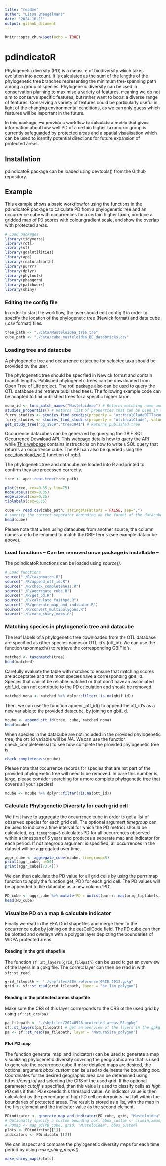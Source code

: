 ```yaml
---
title: "readme"
author: "Lissa Breugelmans"
date: "2024-10-15"
output: github_document
---
```

<!-- README.md is generated from README.Rmd. Please edit that file -->

```r
knitr::opts_chunk$set(echo = TRUE)
```

# pdindicatoR

Phylogenetic diversity (PD) is a measure of biodiversity which takes evolution into account. It is calculated as the sum of the lengths of the phylogenetic tree branches representing the minimum tree-spanning path among a group of species.
Phylogenetic diversity can be used in conservation planning to maximise a variety of features, meaning we do not aim to conserve specific features, but rather want to boost a diverse range of features. Conserving a variety of features could be particularly useful in light of the changing environmental conditions, as we can only guess which features will be important in the future.

In this package, we provide a workflow to calculate a metric that gives information about how well PD of a certain higher taxonomic group is currently safeguarded by protected areas and a spatial visualisation which can be used to identify potential directions for future expansion of protected areas.


## Installation

pdindicatoR package can be loaded using devtools() from the Github repository.

## Example

This example shows a basic workflow for using the functions in the pdindicatoR package to calculate PD from a phylogenetic tree and an occurrence cube with occurrences for a certain higher taxon, produce a gridded map of PD scores with colour gradient scale, and show the overlap with protected areas. 

```r
# Load packages
library(tidyverse)
library(rotl)
library(sf)
library(gdalUtilities)
library(ape)
library(rnaturalearth)
library(purrr)
library(dplyr)
library(phytools)
library(phangorn)
library(patchwork)
library(shiny)
```

### Editing the config file

In order to start the workflow, the user should edit config.R in order to specify the location of the phylogenetic tree (Newick format) and data cube (.csv format) files.

```r
tree_path <- "./data/Musteloidea_tree.tre"
cube_path <- "./data/cube_musteloidea_BE_databricks.csv"
```
### Loading tree and datacube

A phylogenetic tree and occurrence datacube for selected taxa should be provided by the user. 

The phylogenetic tree should be specified in Newick format and contain branch lengths. Published phylogenetic trees can be downloaded from <a href="https://tree.opentreeoflife.org/"> Open Tree of Life project</a>. The rotl package also can be used to query the OTL database and retrieve published trees. The following example code can be adapted to find published trees for a specific higher taxon.

```r
mono_id <- tnrs_match_names("Musteloideae") # Returns matching name and ott_id of taxon
studies_properties() # Returns list of properties that can be used in the search
furry_studies <- studies_find_studies(property = "ot:focalCladeOTTTaxonName", value = "Mustelidae") # Search for unique name
furry_studies <- studies_find_studies(property = "ot:focalClade", value = 348043) # Search for ott_id
get_study_tree("pg_1939","tree3941") # Returns published tree
```

Occurrence datacubes can be generated by querying the GBIF SQL Occurrence Download API. <a href="https://techdocs.gbif.org/en/data-use/api-sql-downloads">This webpage</a> details how to query the API while <a href="https://techdocs.gbif.org/en/data-use/data-cubes">This webpage</a> contains instructions on how to write a SQL query that returns an occurrence cube. The API can also be queried using the <a href="https://docs.ropensci.org/rgbif/reference/occ_download_sql.html">occ_download_sql()</a> function of <a href="https://docs.ropensci.org/rgbif/index.html">rgbif</a>.

The phylogenetic tree and datacube are loaded into R and printed to confirm they are processed correctly.

```r
tree <- ape::read.tree(tree_path)
```
```r
plot(tree, cex=0.35,y.lim=75)
nodelabels(cex=0.35)
edgelabels(cex=0.35)
tiplabels(cex=0.35)
```
```r
cube <- read.csv(cube_path, stringsAsFactors = FALSE, sep=",")
# specify the correct seperator depending on the format of the datacube - occurrence datacubes downloaded through the GBIF SQL API  are currently tab seperated (sep="\t")
head(cube)
```
Please note that when using datacubes from another source, the column names are to be renamed to match the GBIF terms (see example datacube above).

### Load functions -- Can be removed once package is installable -- 

The pdindicatoR functions can be loaded using *source()*.
```r
# Load functions
source("./R/taxonmatch.R")
source("./R/append_ott_id.R")
source("./R/check_completeness.R")
source("./R/aggregate_cube.R")
source("./R/get_pd.R")
source("./R/calculate_faithpd.R")
source("./R/generate_map_and_indicator.R")
source("./R/convert_multipolygons.R")
source("./R/make_shiny_maps.R")
```

### Matching species in phylogenetic tree and datacube

The leaf labels of a phylogenetic tree downloaded from the OTL database are specified as either species names or OTL id's (ott_id). We can use the function taxonmatch() to retrieve the corresponding GBIF id's.

```r
matched <- taxonmatch(tree)
head(matched)
```

Carefully evaluate the table with matches to ensure that matching scores are acceptable and that most species have a corresponding gbif_id. Species that cannot be reliable matched or that don't have an associated gbif_id, can not contribute to the PD calculation and should be removed.

```r
matched_nona <- matched %>% dplyr::filter(!is.na(gbif_id))
```

Then, we can use the function append_ott_id() to append the ott_id's as a new variable to the provided datacube, by joining on gbif_id.

```r
mcube <- append_ott_id(tree, cube, matched_nona)
head(mcube)
```

When species in the datacube are not included in the provided phylogenetic tree, the ott_id variable will be *NA*. We can use the function check_completeness() to see how complete the provided phylogenetic tree is.
```r
check_completeness(mcube)
```

Please note that occurrence records for species that are not part of the provided phylogenetic tree will need to be removed. In case this number is large, please consider searching for a more complete phylogenetic tree that covers all your species!

```r
mcube <- mcube %>% dplyr::filter(!is.na(ott_id))
```


### Calculate Phylogenetic Diversity for each grid cell

We first have to aggregate the occurrence cube in order to get a list of observed species for each grid cell. The optional argument *timegroup* can be used to indicate a time interval for which the PD metrics should be calculated, eg. `timegroup=5` calculates PD for all occurrences observed within a timespan of 5 years and produces a seperate map and indicator for each period. If no timegroup argument is specified, all occurrences in the dataset will be aggregated over time.

```r
aggr_cube <- aggregate_cube(mcube, timegroup=5)
print(aggr_cube, n=50)
print(aggr_cube[[73,4]])
```

We can then calculate the PD value for all grid cells by using the purrr:map function to apply the function get_PD() for each grid cell. The PD values will be appended to the datacube as a new column 'PD'.


```r
PD_cube <- aggr_cube %>% mutate(PD = unlist(purrr::map(orig_tiplabels, ~ get_pd(tree, unlist(.x)))))
head(PD_cube)
```


### Visualize PD on a map & calculate indicator

Finally we read in the EEA Grid shapefiles and merge them to the occurrence cube by joining on the eeaCellCode field. The PD cube can then be plotted and overlayn with a polygon layer depicting the boundaries of WDPA protected areas.

#### Reading in the grid shapefile

The function `sf::st_layers(grid_filepath)` can be used to get an overview of the 
layers in a gpkg file. The correct layer can then be read in with `sf::st_read`.

```r
grid_filepath <- "./shpfiles/EEA-reference-GRID-2013.gpkg"
grid <- sf::st_read(grid_filepath, layer = "be_1km_polygon")
```

#### Reading in the protected areas shapefile 

Make sure the CRS of this layer corresponds to the CRS of the used grid by using `sf::st_crs(pa)`.

```r
pa_filepath <- "./shpfiles/20240528_protected_areas_BE.gpkg"
sf::st_layers(pa_filepath) # get an overview of the layers in the gpkg
pa <- sf::st_read(pa_filepath, layer = "NaturaSite_polygon")
```

#### Plot PD map

The function generate_map_and_indicator() can be used to generate a map 
visualizing phylogenetic diversity covering the geographic area that is used to
generate the occurrence cube.If more detailed maps are desired, the optional 
argument *bbox_custom* can be used to delineate the bounding box. Coordinates 
for the desired geographic area 
can be determined using https://epsg.io/ and selecting the CRS of the used grid.
If the optional parameter *cutoff* is specified, than this value is used to 
classify cells as *high PD* cells if their PD exceeds this threshold value. An 
indicator value is then calculated as the percentage of high PD cell 
centerpoints that fall within the boundaries of protected areas. The result is
stored as a list, with the map in the first element and the indicator value as 
the second element. 

```r
PDindicator <- generate_map_and_indicator(PD_cube, grid, "Musteloidea", cutoff=12)
# Optionally specify a custom bounding box: bbox_custom <- c(xmin,xmax,ymin,ymax)
# PDmap <- map_pd(PD_cube, grid, "Musteloidea", bbox_custom)
plots <- PDindicator[[1]]
indicators <- PDindicator[[2]]
```

We can inspect and compare the phylogenetic diversity maps for each time period
by using *make_shiny_maps()*.

```r
make_shiny_maps(plots)
```





